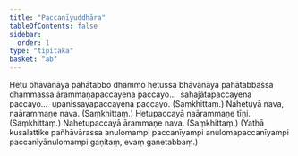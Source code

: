 ```yaml
---
title: "Paccanīyuddhāra"
tableOfContents: false
sidebar:
  order: 1
type: "tipitaka"
basket: "ab"
---
```



<DynamicBreadcrumb />

<Division number="272">

<Paragraph number="549">
Hetu bhāvanāya pahātabbo dhammo hetussa bhāvanāya pahātabbassa dhammassa ārammaṇapaccayena paccayo…  sahajātapaccayena paccayo…  upanissayapaccayena paccayo. (Saṃkhittaṃ.)
</Paragraph>

</Division>
<Division number="273">

<Paragraph number="550">
Nahetuyā nava, naārammaṇe nava. (Saṃkhittaṃ.)
</Paragraph>

<Paragraph number="551">
Hetupaccayā naārammaṇe tīṇi. (Saṃkhittaṃ.)
</Paragraph>

<Paragraph number="552">
Nahetupaccayā ārammaṇe nava. (Saṃkhittaṃ.)
</Paragraph>

<Paragraph number="553">
(Yathā kusalattike pañhāvārassa anulomampi paccanīyampi anulomapaccanīyampi paccanīyānulomampi gaṇitaṃ, evaṃ gaṇetabbaṃ.)
</Paragraph>
</Division>